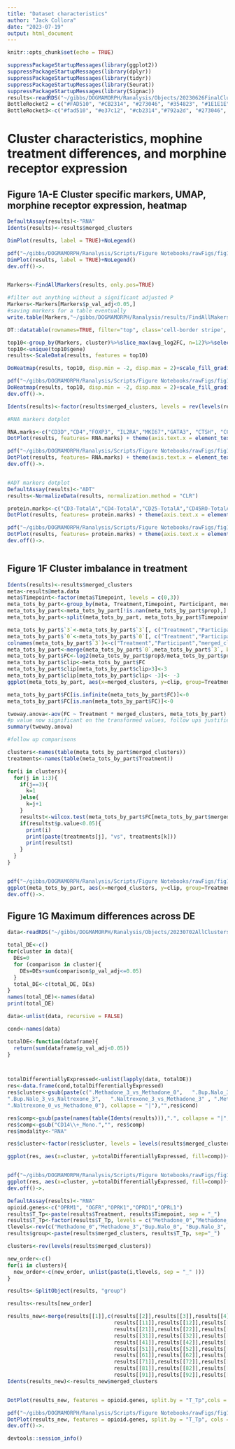 ```yaml
---
title: "Dataset characteristics"
author: "Jack Collora"
date: "2023-07-19"
output: html_document
---
```


```r
knitr::opts_chunk$set(echo = TRUE)
```

```r
suppressPackageStartupMessages(library(ggplot2))
suppressPackageStartupMessages(library(dplyr))
suppressPackageStartupMessages(library(tidyr))
suppressPackageStartupMessages(library(Seurat))
suppressPackageStartupMessages(library(Signac))
results<-readRDS("~/gibbs/DOGMAMORPH/Ranalysis/Objects/20230626FinalClusternames.rds")
BottleRocket2 = c("#FAD510", "#CB2314", "#273046", "#354823", "#1E1E1E")
BottleRocket3<-c("#fad510", "#e37c12", "#cb2314","#792a2d", "#273046", "#3b4357")

```

# Cluster characteristics, mophine treatment differences, and morphine receptor expression 

## Figure 1A-E Cluster specific markers, UMAP, morphine receptor expression, heatmap 

```r

DefaultAssay(results)<-"RNA"
Idents(results)<-results$merged_clusters

DimPlot(results, label = TRUE)+NoLegend()

pdf("~/gibbs/DOGMAMORPH/Ranalysis/Scripts/Figure Notebooks/rawFigs/fig1/A.pdf", width = 16, height = 9)
DimPlot(results, label = TRUE)+NoLegend()
dev.off()->.


Markers<-FindAllMarkers(results, only.pos=TRUE)

#filter out anything without a significant adjusted P 
Markers<-Markers[Markers$p_val_adj<0.05,]
#saving markers for a table eventually
write.table(Markers,"~/gibbs/DOGMAMORPH/Ranalysis/results/FindAllMakers.tsv",sep = "\t", row.names = FALSE, quote = FALSE)

DT::datatable(rownames=TRUE, filter="top", class='cell-border stripe', extensions = 'Buttons', options = list(dom = 'Bfrtip', buttons = c('copy', 'csv', 'excel', 'pdf', 'print')), data=Markers, caption = htmltools::tags$caption( style = 'caption-side: top; text-align: center; color:black;  font-size:200% ;','Cluster markers'))

top10<-group_by(Markers, cluster)%>%slice_max(avg_log2FC, n=12)%>%select(gene)
top10<-unique(top10$gene)
results<-ScaleData(results, features = top10)

DoHeatmap(results, top10, disp.min = -2, disp.max = 2)+scale_fill_gradientn(limits = c(-2,2), colors = c(BottleRocket2[1], "white", BottleRocket2[4]))

pdf("~/gibbs/DOGMAMORPH/Ranalysis/Scripts/Figure Notebooks/rawFigs/fig1/B.pdf", width = 16, height = 9)
DoHeatmap(results, top10, disp.min = -2, disp.max = 2)+scale_fill_gradientn(limits = c(-2,2), colors = c(BottleRocket2[1], "white", BottleRocket2[4]))
dev.off()->.

Idents(results)<-factor(results$merged_clusters, levels = rev(levels(results$merged_clusters)))

#RNA markers dotplot

RNA.marks<-c("CD3D","CD4","FOXP3", "IL2RA","MKI67","GATA3", "CTSH", "CCR7", "SELL", "TCF7", "IL7R", "CD8A","GZMB", "CCL5", "TBX21", "GNLY","NKG7","MS4A1","CST3","LYZ","S100A4","FCER1A","MS4A7", "FCGR3A")
DotPlot(results, features= RNA.marks) + theme(axis.text.x = element_text(angle = 90))

pdf("~/gibbs/DOGMAMORPH/Ranalysis/Scripts/Figure Notebooks/rawFigs/fig1/C.pdf", width = 16, height = 9)
DotPlot(results, features= RNA.marks) + theme(axis.text.x = element_text(angle = 90))
dev.off()->.


#ADT markers dotplot
DefaultAssay(results)<-"ADT"
results<-NormalizeData(results, normalization.method = "CLR")

protein.marks<-c("CD3-TotalA","CD4-TotalA","CD25-TotalA","CD45RO-TotalA", "CD45RA-TotalA", "HLA-DR-DP-DQ-TotalA", "CD279-TotalA","TIGIT-TotalA", "KLRG1-TotalA","CX3CR1-TotalA","CD194-TotalA","CD196-TotalA","CD8-TotalA", "CD56-TotalA","NKp80-TotalA", "CD19-TotalA","IgD-TotalA","CD27-TotalA", "CD11b-TotalA","CD11c-TotalA", "CD86-TotalA","CD1c-TotalA", "CD123-TotalA")
DotPlot(results, features= protein.marks) + theme(axis.text.x = element_text(angle = 90))

pdf("~/gibbs/DOGMAMORPH/Ranalysis/Scripts/Figure Notebooks/rawFigs/fig1/D.pdf", width = 16, height = 9)
DotPlot(results, features= protein.marks) + theme(axis.text.x = element_text(angle = 90))
dev.off()->.



```

## Figure 1F Cluster imbalance in treatment 

```r
Idents(results)<-results$merged_clusters
meta<-results@meta.data
meta$Timepoint<-factor(meta$Timepoint, levels = c(0,3))
meta_tots_by_part<-group_by(meta, Treatment,Timepoint, Participant, merged_clusters, .drop=FALSE)%>%summarise(n=n())%>%mutate(prop=n/sum(n))%>%ungroup()
meta_tots_by_part<-meta_tots_by_part[!is.nan(meta_tots_by_part$prop),]
meta_tots_by_part<-split(meta_tots_by_part, meta_tots_by_part$Timepoint)

meta_tots_by_part$`3`<-meta_tots_by_part$`3`[, c("Treatment","Participant","merged_clusters","prop")]
meta_tots_by_part$`0`<-meta_tots_by_part$`0`[, c("Treatment","Participant","merged_clusters","prop")]
colnames(meta_tots_by_part$`3`)<-c("Treatment","Participant","merged_clusters","prop3")
meta_tots_by_part<-merge(meta_tots_by_part$`0`,meta_tots_by_part$`3`, by=c("Treatment","Participant","merged_clusters") )
meta_tots_by_part$FC<-log2(meta_tots_by_part$prop3/meta_tots_by_part$prop)
meta_tots_by_part$clip<-meta_tots_by_part$FC
meta_tots_by_part$clip[meta_tots_by_part$clip>3]<-3
meta_tots_by_part$clip[meta_tots_by_part$clip< -3]<- -3
ggplot(meta_tots_by_part, aes(x=merged_clusters, y=clip, group=Treatment, color=Treatment))+geom_point(position=position_dodge(width = 0.5), size=3)+theme_classic()+theme(axis.text.x = element_text(angle = 90, vjust = 0.3, hjust = 1, size = 16))+geom_hline(yintercept = 0, linetype=3)+ylab("log2(FC)")+xlab("Cluster")+ylim(c(-3.5,3.5))+ggtitle("Clipped Log2FC cluster proportions")

meta_tots_by_part$FC[is.infinite(meta_tots_by_part$FC)]<-0
meta_tots_by_part$FC[is.nan(meta_tots_by_part$FC)]<-0

twoway.anova<-aov(FC ~ Treatment * merged_clusters, meta_tots_by_part)
#p value now significant on the transformed values, follow ups justified 
summary(twoway.anova)

#follow up comparisons 

clusters<-names(table(meta_tots_by_part$merged_clusters))
treatments<-names(table(meta_tots_by_part$Treatment))

for(i in clusters){
  for(j in 1:3){
    if(j==3){
      k=1
    }else{
      k=j+1
    }
    resultst<-wilcox.test(meta_tots_by_part$FC[meta_tots_by_part$merged_clusters==i & meta_tots_by_part$Treatment==treatments[j]],meta_tots_by_part$FC[meta_tots_by_part$merged_clusters==i & meta_tots_by_part$Treatment==treatments[k]])
    if(resultst$p.value<0.05){
      print(i)
      print(paste(treatments[j], "vs", treatments[k]))
      print(resultst)
    }
  }
}


pdf("~/gibbs/DOGMAMORPH/Ranalysis/Scripts/Figure Notebooks/rawFigs/fig1/F.pdf", width = 16, height = 9)
ggplot(meta_tots_by_part, aes(x=merged_clusters, y=clip, group=Treatment, color=Treatment))+geom_point(position=position_dodge(width = 0.5), size=3)+theme_classic()+theme(axis.text.x = element_text(angle = 90, vjust = 0.3, hjust = 1, size = 16))+geom_hline(yintercept = 0, linetype=3)+ylab("log2(FC)")+xlab("Cluster")+ylim(c(-3.5,3.5))+ggtitle("Clipped Log2FC cluster proportions")
dev.off()->.

```

## Figure 1G Maximum differences across DE 

```r

data<-readRDS("~/gibbs/DOGMAMORPH/Ranalysis/Objects/20230702AllClustersTreatmentconditionsRNA.rds")

total_DE<-c()
for(cluster in data){
  DEs=0
  for (comparison in cluster){
    DEs=DEs+sum(comparison$p_val_adj<=0.05)
  }
  total_DE<-c(total_DE, DEs)
}
names(total_DE)<-names(data)
print(total_DE)

data<-unlist(data, recursive = FALSE)

cond<-names(data)

totalDE<-function(dataframe){
  return(sum(dataframe$p_val_adj<0.05))
}



totalDifferentiallyExpressed<-unlist(lapply(data, totalDE))
res<-data.frame(cond,totalDifferentiallyExpressed)
res$cluster<-gsub(paste(c(".Methadone_3_vs_Methadone_0",   ".Bup.Nalo_3_vs_Bup.Nalo_0",     ".Naltrexone_3_vs_Naltrexone_0", ".Methadone_3_vs_Bup.Nalo_3",   
".Bup.Nalo_3_vs_Naltrexone_3",   ".Naltrexone_3_vs_Methadone_3" , ".Methadone_0_vs_Bup.Nalo_0"  ,  ".Bup.Nalo_0_vs_Naltrexone_0"  ,
".Naltrexone_0_vs_Methadone_0"), collapse = "|"),"",res$cond)

res$comp<-gsub(paste(names(table(Idents(results))),".", collapse = "|", sep = ""),"",res$cond)
res$comp<-gsub("CD14\\+_Mono.","", res$comp)
res$modality<-"RNA"

res$cluster<-factor(res$cluster, levels = levels(results$merged_clusters))

ggplot(res, aes(x=cluster, y=totalDifferentiallyExpressed, fill=comp))+geom_col(position="dodge")+theme_classic()+theme(axis.text.x = element_text(vjust = 0.3, angle = 90, hjust=1))


pdf("~/gibbs/DOGMAMORPH/Ranalysis/Scripts/Figure Notebooks/rawFigs/fig1/G.pdf", width = 16, height = 9)
ggplot(res, aes(x=cluster, y=totalDifferentiallyExpressed, fill=comp))+geom_col(position="dodge")+theme_classic()+theme(axis.text.x = element_text(vjust = 0.3, angle = 90, hjust=1))
dev.off()->.

```
```r
DefaultAssay(results)<-"RNA"
opioid.genes<-c("OPRM1", "OGFR","OPRK1","OPRD1","OPRL1")
results$T_Tp<-paste(results$Treatment, results$Timepoint, sep = "_")
results$T_Tp<-factor(results$T_Tp, levels = c("Methadone_0","Methadone_3","Bup.Nalo_0", "Bup.Nalo_3", "Naltrexone_0", "Naltrexone_3"))
tlevels<-rev(c("Methadone_0","Methadone_3","Bup.Nalo_0", "Bup.Nalo_3", "Naltrexone_0", "Naltrexone_3"))
results$group<-paste(results$merged_clusters, results$T_Tp, sep="_")

clusters<-rev(levels(results$merged_clusters))

new_order<-c()
for(i in clusters){
  new_order<-c(new_order, unlist(paste(i,tlevels, sep = "_" )))
}

results<-SplitObject(results, "group")

results<-results[new_order]

results_new<-merge(results[[1]],c(results[[2]],results[[3]],results[[4]],results[[5]],results[[6]],results[[7]],results[[8]],results[[9]],results[[10]], 
                                  results[[11]],results[[12]],results[[13]],results[[14]],results[[15]],results[[16]],results[[17]],results[[18]],results[[19]],results[[20]],
                                  results[[21]],results[[22]],results[[23]],results[[24]],results[[25]],results[[26]],results[[27]],results[[28]],results[[29]],results[[30]],
                                  results[[31]],results[[32]],results[[33]],results[[34]],results[[35]],results[[36]],results[[37]],results[[38]],results[[39]],results[[40]],
                                  results[[41]],results[[42]],results[[43]],results[[44]],results[[45]],results[[46]],results[[47]],results[[48]],results[[49]],results[[50]],
                                  results[[51]],results[[52]],results[[53]],results[[54]],results[[55]],results[[56]],results[[57]],results[[58]],results[[59]],results[[60]],
                                  results[[61]],results[[62]],results[[63]],results[[64]],results[[65]],results[[66]],results[[67]],results[[68]],results[[69]],results[[70]],
                                  results[[71]],results[[72]],results[[73]],results[[74]],results[[75]],results[[76]],results[[77]],results[[78]],results[[79]],results[[80]],
                                  results[[81]],results[[82]],results[[83]],results[[84]],results[[85]],results[[86]],results[[87]],results[[88]],results[[89]],results[[90]],
                                  results[[91]],results[[92]],results[[93]],results[[94]],results[[95]],results[[96]]))
Idents(results_new)<-results_new$merged_clusters


DotPlot(results_new, features = opioid.genes, split.by = "T_Tp",cols = BottleRocket3)

pdf("~/gibbs/DOGMAMORPH/Ranalysis/Scripts/Figure Notebooks/rawFigs/fig1/E.pdf", width = 16, height = 9)
DotPlot(results_new, features = opioid.genes, split.by = "T_Tp", cols = BottleRocket3)
dev.off()->.

```

```r
devtools::session_info()
```
